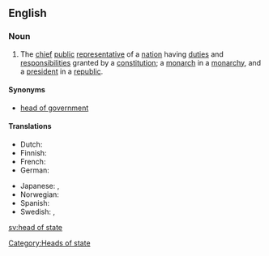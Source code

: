 ==English==

===Noun===
{{wikipedia}}
{{en-noun|sg=[[head]] [[of]] [[state]]|pl=heads of state}}

# The [[chief]] [[public]] [[representative]] of a [[nation]] having [[duties]] and [[responsibilities]] granted by a [[constitution]]; a [[monarch]] in a [[monarchy]], and a [[president]] in a [[republic]].

====Synonyms====
*[[head of government]]

====Translations====
{{trans-top|the chief public representative of a nation}}
* Dutch: {{t|nl|staatshoofd|n}}
* Finnish: {{t|fi|valtionpäämies}}
* French: {{t|fr|chef d'État|m}}
* German: {{t|de|Staatsoberhaupt|n}}
{{trans-mid}}
* Japanese: {{t|ja|国家元首|tr=kokkagenshu|sc=Jpan}}, {{t|ja|元首|tr=genshu|sc=Jpan}}
* Norwegian: {{t|no|statsoverhode|n}}
* Spanish: {{t|es|mandatario|m}}
* Swedish: {{t|sv|statschef|c}}, {{t-|sv|statsöverhuvud|n}}
{{trans-bottom}}

[[Category:Heads of state]]

[[sv:head of state]]